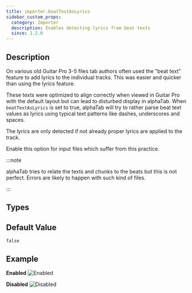 ```yaml
---
title: importer.beatTextAsLyrics
sidebar_custom_props:
  category: Importer
  description: Enables detecting lyrics from beat texts
  since: 1.2.0
---
```


<SinceBadge since="1.2.0" />


## Description

On various old Guitar Pro 3-5 files tab authors often used the "beat text" feature to add lyrics to the individual tracks. 
This was easier and quicker than using the lyrics feature. 

These texts were optimized to align correctly when viewed in Guitar Pro with the default layout but can lead to 
disturbed display in alphaTab. When `beatTextAsLyrics` is set to true, alphaTab will try to rather parse beat text 
values as lyrics using typical text patterns like dashes, underscores and spaces. 

The lyrics are only detected if not already proper lyrics are applied to the track.

Enable this option for input files which suffer from this practice.

:::note

alphaTab tries to relate the texts and chunks to the beats but this is not perfect. 
Errors are likely to happen with such kind of files.

:::

<PropertyDescription metadata={metadata} showJson={true} />

## Types

<TypeTable>
    <TypeRow name="bool" />
</TypeTable>

## Default Value
`false`

## Example

**Enabled**
![Enabled](/img/reference/property/beattextaslyrics-enabled.png)

**Disabled**
 ![Disabled](/img/reference/property/beattextaslyrics-disabled.png)